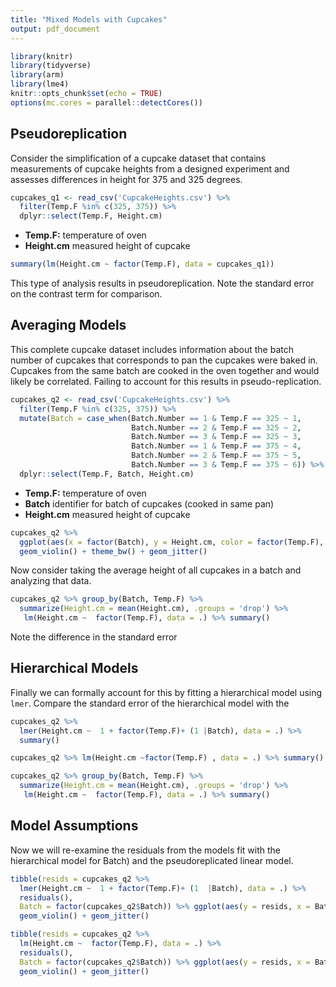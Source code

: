 ```yaml
---
title: "Mixed Models with Cupcakes"
output: pdf_document 
---
```


```r
library(knitr)
library(tidyverse)
library(arm)
library(lme4)
knitr::opts_chunk$set(echo = TRUE)
options(mc.cores = parallel::detectCores())
```

## Pseudoreplication

Consider the simplification of a cupcake dataset that contains measurements of cupcake heights from a designed experiment and assesses differences in height for 375 and 325 degrees.

```r
cupcakes_q1 <- read_csv('CupcakeHeights.csv') %>% 
  filter(Temp.F %in% c(325, 375)) %>%
  dplyr::select(Temp.F, Height.cm)
```

- __Temp.F:__ temperature of oven
- __Height.cm__ measured height of cupcake


```r
summary(lm(Height.cm ~ factor(Temp.F), data = cupcakes_q1))
```

This type of analysis results in pseudoreplication. Note the standard error on the contrast term for comparison.

\newpage

## Averaging Models


This complete cupcake dataset includes information about the batch number of cupcakes that corresponds to pan the cupcakes were baked in. Cupcakes from the same batch are cooked in the oven together and would likely be correlated. Failing to account for this results in pseudo-replication.

```r
cupcakes_q2 <- read_csv('CupcakeHeights.csv') %>% 
  filter(Temp.F %in% c(325, 375)) %>%
  mutate(Batch = case_when(Batch.Number == 1 & Temp.F == 325 ~ 1,
                           Batch.Number == 2 & Temp.F == 325 ~ 2,
                           Batch.Number == 3 & Temp.F == 325 ~ 3,
                           Batch.Number == 1 & Temp.F == 375 ~ 4,
                           Batch.Number == 2 & Temp.F == 375 ~ 5,
                           Batch.Number == 3 & Temp.F == 375 ~ 6)) %>%
  dplyr::select(Temp.F, Batch, Height.cm)
```

- __Temp.F:__ temperature of oven
- __Batch__ identifier for batch of cupcakes (cooked in same pan)
- __Height.cm__ measured height of cupcake



```r
cupcakes_q2 %>% 
  ggplot(aes(x = factor(Batch), y = Height.cm, color = factor(Temp.F), shape = factor(Batch))) + 
  geom_violin() + theme_bw() + geom_jitter()
```

Now consider taking the average height of all cupcakes in a batch and analyzing that data.


```r
cupcakes_q2 %>% group_by(Batch, Temp.F) %>% 
  summarize(Height.cm = mean(Height.cm), .groups = 'drop') %>%
   lm(Height.cm ~  factor(Temp.F), data = .) %>% summary()
```

Note the difference in the standard error

\newpage

## Hierarchical Models

Finally we can formally account for this by fitting a hierarchical model using `lmer`. Compare the standard error of the hierarchical model with the 

```r
cupcakes_q2 %>% 
  lmer(Height.cm ~  1 + factor(Temp.F)+ (1 |Batch), data = .) %>%
  summary()

cupcakes_q2 %>% lm(Height.cm ~factor(Temp.F) , data = .) %>% summary()

cupcakes_q2 %>% group_by(Batch, Temp.F) %>% 
  summarize(Height.cm = mean(Height.cm), .groups = 'drop') %>%
   lm(Height.cm ~  factor(Temp.F), data = .) %>% summary()
```

\newpage

## Model Assumptions


Now we will re-examine the residuals from the models fit with the hierarchical model for Batch) and the pseudoreplicated linear model.


```r
tibble(resids = cupcakes_q2 %>% 
  lmer(Height.cm ~  1 + factor(Temp.F)+ (1  |Batch), data = .) %>%
  residuals(),
  Batch = factor(cupcakes_q2$Batch)) %>% ggplot(aes(y = resids, x = Batch, color = Batch)) + 
  geom_violin() + geom_jitter() 

tibble(resids = cupcakes_q2 %>% 
  lm(Height.cm ~  factor(Temp.F), data = .) %>%
  residuals(),
  Batch = factor(cupcakes_q2$Batch)) %>% ggplot(aes(y = resids, x = Batch, color = Batch))  + 
  geom_violin() + geom_jitter()

```
